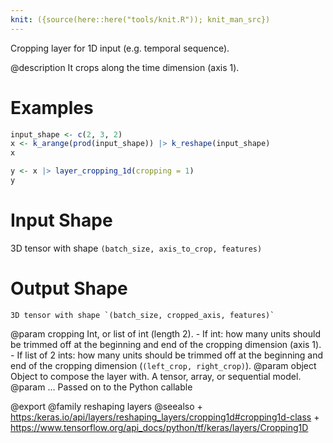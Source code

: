 ```yaml
---
knit: ({source(here::here("tools/knit.R")); knit_man_src})
---
```

Cropping layer for 1D input (e.g. temporal sequence).

@description
It crops along the time dimension (axis 1).

# Examples
```r
input_shape <- c(2, 3, 2)
x <- k_arange(prod(input_shape)) |> k_reshape(input_shape)
x

y <- x |> layer_cropping_1d(cropping = 1)
y
```

# Input Shape
3D tensor with shape `(batch_size, axis_to_crop, features)`

# Output Shape
    3D tensor with shape `(batch_size, cropped_axis, features)`

@param cropping Int, or list of int (length 2).
- If int: how many units should be trimmed off at the beginning and
  end of the cropping dimension (axis 1).
- If list of 2 ints: how many units should be trimmed off at the
  beginning and end of the cropping dimension
  (`(left_crop, right_crop)`).
@param object Object to compose the layer with. A tensor, array, or sequential model.
@param ... Passed on to the Python callable

@export
@family reshaping layers
@seealso
+ <https:/keras.io/api/layers/reshaping_layers/cropping1d#cropping1d-class>
+ <https://www.tensorflow.org/api_docs/python/tf/keras/layers/Cropping1D>
